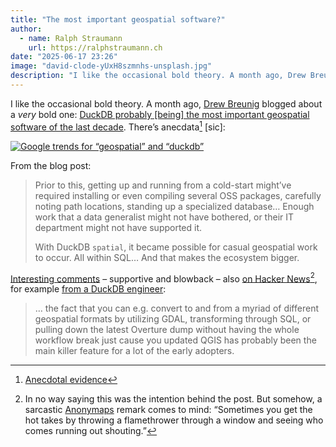 ```yaml
---
title: "The most important geospatial software?"
author:
  - name: Ralph Straumann
    url: https://ralphstraumann.ch
date: "2025-06-17 23:26"
image: "david-clode-yUxH8szmnhs-unsplash.jpg"
description: "I like the occasional bold theory. A month ago, Drew Breunig blogged about a very bold one: #DuckDB probably being the most important geospatial software of the last decade. What gives?"
---
```


I like the occasional bold theory. A month ago, [Drew Breunig](https://www.dbreunig.com) blogged about a *very* bold one: [DuckDB probably [being] the most important geospatial software of the last decade](https://www.dbreunig.com/2025/05/03/duckdb-is-the-most-impactful-geospatial-software-in-a-decade.html). There's anecdata^[[Anecdotal evidence](https://en.wikipedia.org/wiki/Anecdotal_evidence#Scientific_context)] [sic]:

[![Google trends for "geospatial" and "duckdb"](google-trends.png 'Google trends for "geospatial" and "duckdb"')](https://trends.google.com/trends/explore?date=2010-01-01%202025-06-17&q=duckdb,geospatial&hl=en
)

From the blog post:

> Prior to this, getting up and running from a cold-start might’ve required installing or even compiling several OSS packages, carefully noting path locations, standing up a specialized database… Enough work that a data generalist might not have bothered, or their IT department might not have supported it.
> 
> With DuckDB `spatial`, it became possible for casual geospatial work to occur. All within SQL… And that makes the ecosystem bigger.

[Interesting comments](https://news.ycombinator.com/item?id=43881468) – supportive and blowback – also [on Hacker News](https://news.ycombinator.com/item?id=43881468)[^anonymaps], for example [from a DuckDB engineer](https://news.ycombinator.com/item?id=43882914):

> ... the fact that you can e.g. convert to and from a myriad of different geospatial formats by utilizing GDAL, transforming through SQL, or pulling down the latest Overture dump without having the whole workflow break just cause you updated QGIS has probably been the main killer feature for a lot of the early adopters.

[^anonymaps]: In no way saying this was the intention behind the post. But somehow, a sarcastic [Anonymaps](https://www.geohipster.com/2018/03/19/anonymaps-use-real-addresses) remark comes to mind: "Sometimes you get the hot takes by throwing a flamethrower through a window and seeing who comes running out shouting."